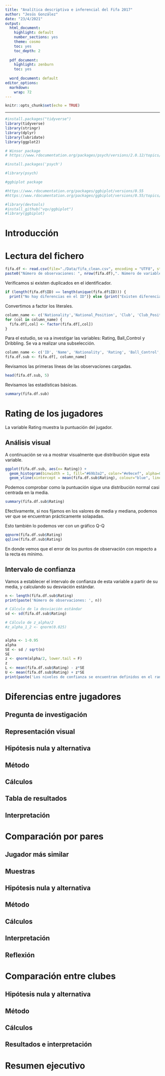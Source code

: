 ```yaml
---
title: "Analítica descriptiva e inferencial del Fifa 2017"
author: "Jesús González"
date: "23/4/2021"
output:
  html_document:
    highlight: default
    number_sections: yes
    theme: cosmo
    toc: yes
    toc_depth: 2
    
  pdf_document:
    highlight: zenburn
    toc: yes
    
  word_document: default
editor_options: 
  markdown: 
    wrap: 72
---
```


```r
knitr::opts_chunk$set(echo = TRUE)
```

------------------------------------------------------------------------

```r
#install.packages("tidyverse")
library(tidyverse) 
library(stringr) 
library(dplyr) 
library(lubridate) 
library(ggplot2)

# Winsor package
# https://www.rdocumentation.org/packages/psych/versions/2.0.12/topics/winsor

#install.packages('psych')

#library(psych)

#ggbiplot package

#https://www.rdocumentation.org/packages/ggbiplot/versions/0.55
#https://www.rdocumentation.org/packages/ggbiplot/versions/0.55/topics/ggbiplot

#library(devtools)
#install_github("vqv/ggbiplot")
#library(ggbiplot)


```

# Introducción

# Lectura del fichero

```r
fifa.df <- read.csv(file="./Data/fifa_clean.csv", encoding = "UTF8", stringsAsFactors = F)
paste0("Número de observaciones: ", nrow(fifa.df),". Número de variables: ", ncol(fifa.df))
```
Verificamos si existen duplicados en el identificador.

```r
if (length(fifa.df$ID) == length(unique(fifa.df$ID))) {
  print("No hay diferencias en el ID")} else {print("Existen diferencias en el ID")}
```
Convertimos a factor los literales.
```r
column_name <- c('Nationality','National_Position', 'Club', 'Club_Position', 'Preffered_Foot', 'Preffered_Position', 'Work_Rate')
for (col in column_name) {
  fifa.df[,col] <- factor(fifa.df[,col])
}
```

Para el estudio, se va a investigar las variables: Rating, Ball_Control y Dribbling. Se va a realizar una subselección.

```r
column_name <- c('ID', 'Name', 'Nationality', 'Rating', 'Ball_Control', 'Dribbling' )
fifa.df.sub <- fifa.df[, column_name]
```


Revisamos las primeras líneas de las observaciones cargadas.

```r
head(fifa.df.sub, 5)
```

Revisamos las estadísticas básicas.
```r
summary(fifa.df.sub)
```


# Rating de los jugadores
La variable Rating muestra la puntuación del jugador. 

## Análisis visual
A continuación se va a mostrar visualmente que distribución sigue esta variable.

```r
ggplot(fifa.df.sub, aes(x= Rating)) + 
  geom_histogram(binwidth = 1, fill="#69b3a2", color="#e9ecef", alpha=0.9) + 
  geom_vline(xintercept = mean(fifa.df.sub$Rating), colour="blue", linetype = "longdash")
```
Podemos comprobar como la puntuación sigue una distribución normal casi centrada en la media. 
```r
summary(fifa.df.sub$Rating)
```

Efectivamente, si nos fijamos en los valores de media y mediana, podemos ver que se encuentran prácticamente solapadas.

Esto también lo podemos ver con un gráfico Q-Q
```r
qqnorm(fifa.df.sub$Rating)
qqline(fifa.df.sub$Rating)
```

En donde vemos que el error de los puntos de observación con respecto a la recta es mínimo.

## Intervalo de confianza
Vamos a establecer el intervalo de confianza de esta variable a partir de su media, y calculando su desviación estándar.
```r
n <- length(fifa.df.sub$Rating)
print(paste('Número de observaciones: ', n))

# Cálculo de la desviación estándar
sd <- sd(fifa.df.sub$Rating)

# Cálculo de z_alpha/2
#z_alpha_1_2 <- qnorm(0.025)


alpha <- 1-0.95
alpha
SE <- sd / sqrt(n)
SE
z <- qnorm(alpha/2, lower.tail = F)
z
L <- mean(fifa.df.sub$Rating) - z*SE
U <- mean(fifa.df.sub$Rating) + z*SE
print(paste('Los niveles de confianza se encuentran definidos en el rango [',round(L, 2),', ', round(U, 2), ']')) 

```


# Diferencias entre jugadores

## Pregunta de investigación

## Representación visual

## Hipótesis nula y alternativa

## Método

## Cálculos

## Tabla de resultados

## Interpretación

# Comparación por pares

## Jugador más similar

## Muestras

## Hipótesis nula y alternativa

## Método

## Cálculos

## Interpretación

## Reflexión

# Comparación entre clubes

## Hipótesis nula y alternativa

## Método

## Cálculos

## Resultados e interpretación

# Resumen ejecutivo


